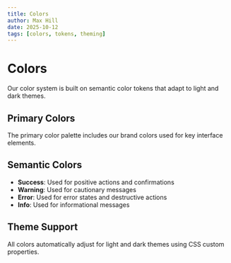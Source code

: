 ```yaml
---
title: Colors
author: Max Hill
date: 2025-10-12
tags: [colors, tokens, theming]
---
```


# Colors

Our color system is built on semantic color tokens that adapt to light and dark themes.

## Primary Colors

The primary color palette includes our brand colors used for key interface elements.

## Semantic Colors

- **Success**: Used for positive actions and confirmations
- **Warning**: Used for cautionary messages
- **Error**: Used for error states and destructive actions
- **Info**: Used for informational messages

## Theme Support

All colors automatically adjust for light and dark themes using CSS custom properties.

<ColorTable/>
